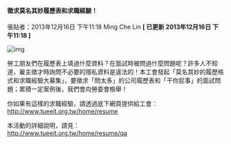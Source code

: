 #### 徵求莫名其妙履歷表和求職經驗！

張貼者：2013年12月16日 下午11:18 Ming Che Lin   **[ 已更新 2013年12月16日 下午11:18 ]**

![img](/images/20131216/hrComic.png)


勞工朋友們在履歷表上填過什麼資料？在面試時被問過什麼問題呢？許多人不知道，雇主徵才時詢問不必要的隱私資料是違法的！本工會發起「莫名其妙的履歷格式和求職經驗大募集」，要徵求「問太多」的公司履歷表和「干你屁事」的面試問題；累積一定案例後，我們會向勞委會檢舉！  

你如果有這樣的求職經驗，請透過底下網頁提供給工會：  
http://www.tueeit.org.tw/home/resume  

本活動的詳細說明，請見：  
http://www.tueeit.org.tw/home/resume/qa  
